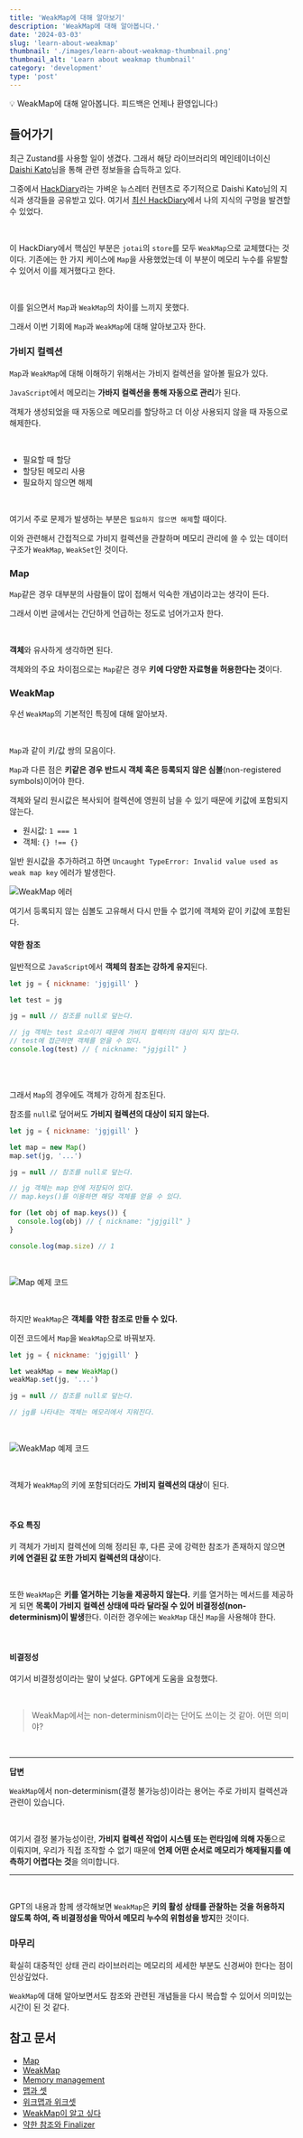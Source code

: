 ```yaml
---
title: 'WeakMap에 대해 알아보기'
description: 'WeakMap에 대해 알아봅니다.'
date: '2024-03-03'
slug: 'learn-about-weakmap'
thumbnail: './images/learn-about-weakmap-thumbnail.png'
thumbnail_alt: 'Learn about weakmap thumbnail'
category: 'development'
type: 'post'
---
```


<Callout>💡 WeakMap에 대해 알아봅니다. 피드백은 언제나 환영입니다:)</Callout>

## 들어가기

최근 Zustand를 사용할 일이 생겼다.
그래서 해당 라이브러리의 메인테이너이신 [Daishi Kato](https://github.com/dai-shi)님을 통해 관련 정보들을 습득하고 있다.

그중에서 [HackDiary](https://daishi.gumroad.com/posts)라는 가벼운 뉴스레터 컨텐츠로 주기적으로 Daishi Kato님의 지식과 생각들을 공유받고 있다.
여기서 [최신 HackDiary](https://daishi.gumroad.com/p/hackdiary-051)에서 나의 지식의 구멍을 발견할 수 있었다.

<br />

이 HackDiary에서 핵심인 부분은 `jotai`의 `store`를 모두 `WeakMap`으로 교체했다는 것이다.
기존에는 한 가지 케이스에 `Map`을 사용했었는데 이 부분이 메모리 누수를 유발할 수 있어서 이를 제거했다고 한다.

<br />

이를 읽으면서 `Map`과 `WeakMap`의 차이를 느끼지 못했다.

그래서 이번 기회에 `Map`과 `WeakMap`에 대해 알아보고자 한다.

### 가비지 컬렉션

`Map`과 `WeakMap`에 대해 이해하기 위해서는 가비지 컬렉션을 알아볼 필요가 있다.

`JavaScript`에서 메모리는 **가바지 컬렉션을 통해 자동으로 관리**가 된다.

객체가 생성되었을 때 자동으로 메모리를 할당하고 더 이상 사용되지 않을 때 자동으로 해제한다.

<br />

- 필요할 때 할당
- 할당된 메모리 사용
- 필요하지 않으면 해제

<br />

여기서 주로 문제가 발생하는 부분은 `필요하지 않으면 해제`할 때이다.

이와 관련해서 간접적으로 가비지 컬렉션을 관찰하며 메모리 관리에 쓸 수 있는 데이터 구조가 `WeakMap`, `WeakSet`인 것이다.

### Map

`Map`같은 경우 대부분의 사람들이 많이 접해서 익숙한 개념이라고는 생각이 든다.

그래서 이번 글에서는 간단하게 언급하는 정도로 넘어가고자 한다.

<br />

**객체**와 유사하게 생각하면 된다.

객체와의 주요 차이점으로는 `Map`같은 경우 **키에 다양한 자료형을 허용한다는 것**이다.

### WeakMap

우선 `WeakMap`의 기본적인 특징에 대해 알아보자.

<br />

`Map`과 같이 키/값 쌍의 모음이다.

`Map`과 다른 점은 **키같은 경우 반드시 객체 혹은 등록되지 않은 심볼**(non-registered symbols)이어야 한다.

객체와 달리 원시값은 복사되어 컬렉션에 영원히 남을 수 있기 때문에 키값에 포함되지 않는다.

- 원시값: `1 === 1`
- 객체: `{} !== {}`

일반 원시값을 추가하려고 하면 `Uncaught TypeError: Invalid value used as weak map key` 에러가 발생한다.

<Image
  src="https://raw.githubusercontent.com/jgjgill/blog/main/contents/development/learn-about-weakmap/images/weakmap-error.png"
  alt="WeakMap 에러"
/>

여기서 등록되지 않는 심볼도 고유해서 다시 만들 수 없기에 객체와 같이 키값에 포함된다.

#### 약한 참조

일반적으로 `JavaScript`에서 **객체의 참조는 강하게 유지**된다.

```js
let jg = { nickname: 'jgjgill' }

let test = jg

jg = null // 참조를 null로 덮는다.

// jg 객체는 test 요소이기 때문에 가비지 컬렉터의 대상이 되지 않는다.
// test에 접근하면 객체를 얻을 수 있다.
console.log(test) // { nickname: "jgjgill" }
```

<br />
<br />

그래서 `Map`의 경우에도 객체가 강하게 참조된다.

참조를 `null`로 덮어써도 **가비지 컬렉션의 대상이 되지 않는다.**

```js
let jg = { nickname: 'jgjgill' }

let map = new Map()
map.set(jg, '...')

jg = null // 참조를 null로 덮는다.

// jg 객체는 map 안에 저장되어 있다.
// map.keys()를 이용하면 해당 객체를 얻을 수 있다.

for (let obj of map.keys()) {
  console.log(obj) // { nickname: "jgjgill" }
}

console.log(map.size) // 1
```

<br />

<Image
  src="https://raw.githubusercontent.com/jgjgill/blog/main/contents/development/learn-about-weakmap/images/map-example.png"
  alt="Map 예제 코드"
/>

<br />

하지만 `WeakMap`은 **객체를 약한 참조로 만들 수 있다.**

이전 코드에서 `Map`을 `WeakMap`으로 바꿔보자.

```js
let jg = { nickname: 'jgjgill' }

let weakMap = new WeakMap()
weakMap.set(jg, '...')

jg = null // 참조를 null로 덮는다.

// jg를 나타내는 객체는 메모리에서 지워진다.
```

<br />

<Image
  src="https://raw.githubusercontent.com/jgjgill/blog/main/contents/development/learn-about-weakmap/images/weakmap-example.png"
  alt="WeakMap 예제 코드"
/>

<br />

객체가 `WeakMap`의 키에 포함되더라도 **가비지 컬렉션의 대상**이 된다.

<br />

#### 주요 특징

키 객체가 가비지 컬렉션에 의해 정리된 후,
다른 곳에 강력한 참조가 존재하지 않으면 **키에 연결된 값 또한 가비지 컬렉션의 대상**이다.

<br />

또한 `WeakMap`은 **키를 열거하는 기능을 제공하지 않는다.**
키를 열거하는 메서드를 제공하게 되면 **목록이 가비지 컬렉션 상태에 따라 달라질 수 있어 비결정성(non-determinism)이 발생**한다.
이러한 경우에는 `WeakMap` 대신 `Map`을 사용해야 한다.

<br />

#### 비결정성

여기서 비결정성이라는 말이 낮설다.
GPT에게 도움을 요청했다.

<br />

> WeakMap에서는 non-determinism이라는 단어도 쓰이는 것 같아. 어떤 의미야?

<br />

<hr style={{ width: '100%' }} />

**답변**

`WeakMap`에서 non-determinism(결정 불가능성)이라는 용어는 주로 가비지 컬렉션과 관련이 있습니다.

<br />

여기서 결정 불가능성이란,
**가비지 컬렉션 작업이 시스템 또는 런타임에 의해 자동**으로 이뤄지며,
우리가 직접 조작할 수 없기 때문에 **언제 어떤 순서로 메모리가 해제될지를 예측하기 어렵다는 것**을 의미합니다.

<hr style={{ width: '100%' }} />

<br />

GPT의 내용과 함께 생각해보면 `WeakMap`은 **키의 활성 상태를 관찰하는 것을 허용하지 않도록 하여,
즉 비결정성을 막아서 메모리 누수의 위험성을 방지**한 것이다.

### 마무리

확실히 대중적인 상태 관리 라이브러리는 메모리의 세세한 부분도 신경써야 한다는 점이 인상깊었다.

`WeakMap`에 대해 알아보면서도 참조와 관련된 개념들을 다시 복습할 수 있어서 의미있는 시간이 된 것 같다.

## 참고 문서

- [Map](https://developer.mozilla.org/en-US/docs/Web/JavaScript/Reference/Global_Objects/Map)
- [WeakMap](https://developer.mozilla.org/ko/docs/Web/JavaScript/Reference/Global_Objects/WeakMap)
- [Memory management](https://developer.mozilla.org/en-US/docs/Web/JavaScript/Memory_management)
- [맵과 셋](https://ko.javascript.info/map-set)
- [위크맵과 위크셋](https://ko.javascript.info/weakmap-weakset)
- [WeakMap이 알고 싶다](https://ui.toast.com/posts/ko_20210901)
- [약한 참조와 Finalizer](https://ui.toast.com/weekly-pick/ko_20210624)
